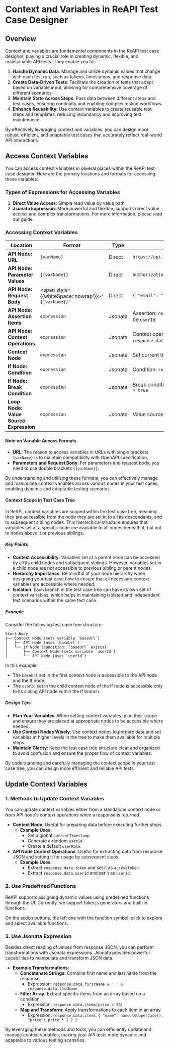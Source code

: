# Context and Variables in ReAPI Test Case Designer

## Overview

Context and variables are fundamental components in the ReAPI test case designer, playing a crucial role in creating dynamic, flexible, and maintainable API tests. They enable you to:

1. **Handle Dynamic Data**: Manage and utilize dynamic values that change with each test run, such as tokens, timestamps, and response data.
2. **Create Data-Driven Tests**: Facilitate the creation of tests that adapt based on variable input, allowing for comprehensive coverage of different scenarios.
3. **Maintain State Across Steps**: Pass data between different steps and test cases, ensuring continuity and enabling complex testing workflows.
4. **Enhance Reusability**: Use context variables to create reusable test steps and templates, reducing redundancy and improving test maintenance.

By effectively leveraging context and variables, you can design more robust, efficient, and adaptable test cases that accurately reflect real-world API interactions.

## Access Context Variables

You can access context variables in several places within the ReAPI test case designer. Here are the primary locations and formats for accessing these variables:

### Types of Expressions for Accessing Variables

1. **Direct Value Access**: Simple read value by value path.
2. **Jsonata Expression**: More powerful and flexible, supports direct value access and complex transformations. For more information, please read our guide.

### Accessing Context Variables

| **Location**                           | **Format**                                                 | **Type** | **Example**                                                       |
| -------------------------------------- | ---------------------------------------------------------- | -------- | ----------------------------------------------------------------- |
| **API Node: URL**                      | `{varName}`                                                | Direct   | `https://api.example.com/users/{userId}`                          |
| **API Node: Parameter Values**         | `{{varName}}`                                              | Direct   | `Authorization: Bearer {{accessToken}}`                           |
| **API Node: Request Body**             | <span style={{whiteSpace:'nowrap'}}>`"{{varName}}"`</span> | Direct   | `{ "email": "{{userEmail}}" }`                                    |
| **API Node: Assertion Items**          | `expression`                                               | Jsonata  | Assertion: `response.data.userId` should be `userId`              |
| **API Node: Context Operations**       | `expression`                                               | Jsonata  | Context operation: extract `response.data.token` as `accessToken` |
| **Context Node**                       | `expression`                                               | Jsonata  | Set current timestamp: `currentTimestamp`                         |
| **If Node: Condition**                 | `expression`                                               | Jsonata  | Condition: `response.status = 200`                                |
| **If Node: Break Condition**           | `expression`                                               | Jsonata  | Break condition: `response.data.success = true`                   |
| **Loop Node: Value Source Expression** | `expression`                                               | Jsonata  | Value source expression: `userIds`                                |

#### Note on Variable Access Formats

- **URL**: The reason to access variables in URLs with single brackets `{varName}` is to maintain compatibility with OpenAPI specification.
- **Parameters and Request Body**: For parameters and request body, you need to use double brackets `{{varName}}`.

By understanding and utilizing these formats, you can effectively manage and manipulate context variables across various nodes in your test cases, enabling dynamic and adaptable testing scenarios.

#### Context Scope in Test Case Tree

In ReAPI, context variables are scoped within the test case tree, meaning they are accessible from the node they are set in to all its descendants, and to subsequent sibling nodes. This hierarchical structure ensures that variables set at a specific node are available to all nodes beneath it, but not to nodes above it or previous siblings.

##### Key Points

- **Context Accessibility**: Variables set at a parent node can be accessed by all its child nodes and subsequent siblings. However, variables set in a child node are not accessible to previous sibling or parent nodes.
- **Hierarchy Importance**: Be mindful of your node hierarchy when designing your test case flow to ensure that all necessary context variables are accessible where needed.
- **Isolation**: Each branch in the test case tree can have its own set of context variables, which helps in maintaining isolated and independent test scenarios within the same test case.

##### Example

Consider the following test case tree structure:

```
Start Node
├── Context Node (sets variable `baseUrl`)
│   ├── API Node (uses `baseUrl`)
│   └── If Node (condition: `baseUrl` exists)
│       ├── Context Node (sets variable `userId`)
│       └── API Node (uses `userId`)
```

In this example:

- The `baseUrl` set in the first context node is accessible to the API node and the If node.
- The `userId` set in the child context node of the If node is accessible only to its sibling API node within the If branch.

##### Design Tips

- **Plan Your Variables**: When setting context variables, plan their scope and ensure they are placed at appropriate nodes to be accessible where needed.
- **Use Context Nodes Wisely**: Use context nodes to prepare data and set variables at higher levels in the tree to make them available for multiple steps.
- **Maintain Clarity**: Keep the test case tree structure clear and organized to avoid confusion and ensure the proper flow of context variables.

By understanding and carefully managing the context scope in your test case tree, you can design more efficient and reliable API tests.

## Update Context Variables

### 1. Methods to Update Context Variables

You can update context variables either from a standalone context node or from API node's context operations when a response is returned.

- **Context Node**: Useful for preparing data before executing further steps.
  - **Example Uses**:
    - Set a global `currentTimestamp`.
    - Generate a random `userId`.
    - Create a default `userRole`.
- **API Node Context Operations**: Useful for extracting data from response JSON and setting it for usage by subsequent steps.
  - **Example Uses**:
    - Extract `response.data.token` and set it as `accessToken`.
    - Extract `response.data.userId` and set it as `userId`.

### 2. Use Predefined Functions

ReAPI supports assigning dynamic values using predefined functions through the UI. Currently, we support faker.js generators and built-in functions.

On the action buttons, the left one with the function symbol, click to explore and select available functions.

### 3. Use Jsonata Expression

Besides direct reading of values from response JSON, you can perform transformations with Jsonata expressions. Jsonata provides powerful capabilities to manipulate and transform JSON data.

- **Example Transformations**:
  - **Concatenate Strings**: Combine first name and last name from the response.
    - Expression: `response.data.firstName & ' ' & response.data.lastName`
  - **Filter Array**: Extract specific items from an array based on a condition.
    - Expression: `response.data.items[price > 20]`
  - **Map and Transform**: Apply transformations to each item in an array.
    - Expression: `response.data.items.{ "name": name.toUpperCase(), "price": price * 1.2 }`

By leveraging these methods and tools, you can efficiently update and manage context variables, making your API tests more dynamic and adaptable to various testing scenarios.
